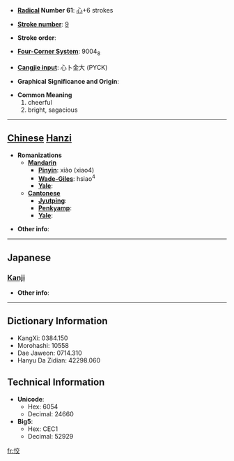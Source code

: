* '''[[Wiktionary:Chinese radical index| Radical]] Number 61''': [[Wiktionary:Chinese radical index 心|心]]+6 strokes

* '''[[Wiktionary:Chinese total strokes index|Stroke number]]''': [[Wiktionary:Chinese total strokes index 9|9]]

* '''Stroke order''': 

* '''[[Wiktionary:Chinese four corner index|Four-Corner System]]''': 9004<sub>8</sub>

* '''[[Wiktionary:Chinese Cangjie index|Cangjie input]]''': 心卜金大 (PYCK)

* '''Graphical Significance and Origin''': 

* '''Common Meaning'''
*#cheerful
*# bright, sagacious


----

== [[Chinese]] [[Hanzi]] ==

* '''Romanizations'''
** '''[[Mandarin]]'''
*** '''[[Pinyin]]''': xiào (xiao4)
*** '''[[Wade-Giles]]''': hsiao<sup>4</sup>
*** '''[[Yale]]''': 
** '''[[Cantonese]]'''
*** '''[[Jyutping]]''':
*** '''[[Penkyamp]]''': 
*** '''[[Yale]]''': 

* '''Other info''': 

----

==Japanese==
===[[Kanji]]===
{{kanji|on readings=[[きょう]] (kyō), [[こう]] (kō)
|kun readings=[[さとい]] (satoi)
}}

* '''Other info''':  

----

== Dictionary Information ==

* KangXi: 0384.150
* Morohashi: 10558
* Dae Jaweon: 0714.310
* Hanyu Da Zidian: 42298.060

== Technical Information ==

* '''Unicode''':
** Hex: 6054
** Decimal: 24660
* '''Big5''':
** Hex: CEC1
** Decimal: 52929

[[fr:恔]]